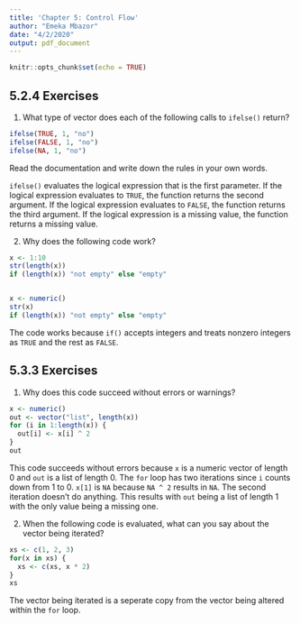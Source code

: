 ```yaml
---
title: 'Chapter 5: Control Flow'
author: "Emeka Mbazor"
date: "4/2/2020"
output: pdf_document
---
```


```r
knitr::opts_chunk$set(echo = TRUE)
```

## 5.2.4 Exercises

1. What type of vector does each of the following calls to `ifelse()` return?

```r
ifelse(TRUE, 1, "no")
ifelse(FALSE, 1, "no")
ifelse(NA, 1, "no")
```

Read the documentation and write down the rules in your own words.

`ifelse()` evaluates the logical expression that is the first parameter. If the logical expression evaluates to `TRUE`, the function returns the second argument. If the logical expression evaluates to `FALSE`, the function returns the third argument. If the logical expression is a missing value, the function returns a missing value. 

2. Why does the following code work?

```r
x <- 1:10
str(length(x))
if (length(x)) "not empty" else "empty"


x <- numeric()
str(x)
if (length(x)) "not empty" else "empty"
```

The code works because `if()` accepts integers and treats nonzero integers as `TRUE` and the rest as `FALSE`.

## 5.3.3 Exercises

1. Why does this code succeed without errors or warnings?

```r
x <- numeric()
out <- vector("list", length(x))
for (i in 1:length(x)) {
  out[i] <- x[i] ^ 2
}
out
```

This code succeeds without errors because `x` is a numeric vector of length 0 and `out` is a list of length 0. The `for` loop has two iterations since `i` counts down from 1 to 0. `x[1]` is `NA` because `NA ^ 2` results in `NA`. The second iteration doesn't do anything. This results with `out` being a list of length 1 with the only value being a missing one.

2. When the following code is evaluated, what can you say about the vector being iterated?

```r
xs <- c(1, 2, 3)
for(x in xs) {
  xs <- c(xs, x * 2)
}
xs
```

The vector being iterated is a seperate copy from the vector being altered within the `for` loop. 